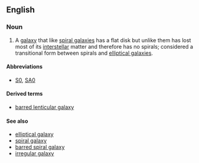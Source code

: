 ==English==

===Noun===
{{wikipedia}}
{{en-noun|sg=[[lenticular]] [[galaxy]]|lenticular galaxies}}

# {{galaxy}} A [[galaxy]] that like [[spiral galaxy|spiral galaxies]] has a flat disk but unlike them has lost most of its [[interstellar]] matter and therefore has no spirals; considered a transitional form between spirals and [[elliptical galaxy|elliptical galaxies]].

====Abbreviations====
* [[S0]], [[SA0]]

====Derived terms====
* [[barred lenticular galaxy]]

====See also====
* [[elliptical galaxy]]
* [[spiral galaxy]]
* [[barred spiral galaxy]]
* [[irregular galaxy]]